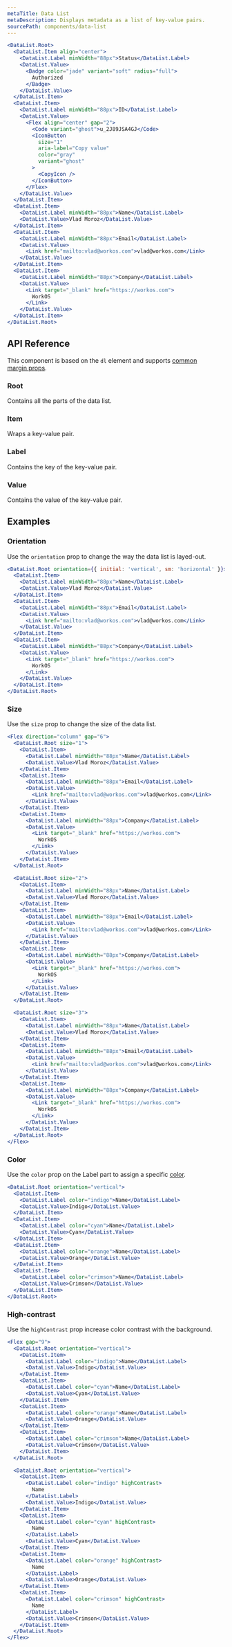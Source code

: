 ```yaml
---
metaTitle: Data List
metaDescription: Displays metadata as a list of key-value pairs.
sourcePath: components/data-list
---
```


```jsx live=true
<DataList.Root>
  <DataList.Item align="center">
    <DataList.Label minWidth="88px">Status</DataList.Label>
    <DataList.Value>
      <Badge color="jade" variant="soft" radius="full">
        Authorized
      </Badge>
    </DataList.Value>
  </DataList.Item>
  <DataList.Item>
    <DataList.Label minWidth="88px">ID</DataList.Label>
    <DataList.Value>
      <Flex align="center" gap="2">
        <Code variant="ghost">u_2J89JSA4GJ</Code>
        <IconButton
          size="1"
          aria-label="Copy value"
          color="gray"
          variant="ghost"
        >
          <CopyIcon />
        </IconButton>
      </Flex>
    </DataList.Value>
  </DataList.Item>
  <DataList.Item>
    <DataList.Label minWidth="88px">Name</DataList.Label>
    <DataList.Value>Vlad Moroz</DataList.Value>
  </DataList.Item>
  <DataList.Item>
    <DataList.Label minWidth="88px">Email</DataList.Label>
    <DataList.Value>
      <Link href="mailto:vlad@workos.com">vlad@workos.com</Link>
    </DataList.Value>
  </DataList.Item>
  <DataList.Item>
    <DataList.Label minWidth="88px">Company</DataList.Label>
    <DataList.Value>
      <Link target="_blank" href="https://workos.com">
        WorkOS
      </Link>
    </DataList.Value>
  </DataList.Item>
</DataList.Root>
```

## API Reference

This component is based on the `dl` element and supports [common margin props](/themes/docs/overview/layout#margin-props).

### Root

Contains all the parts of the data list.

<ThemesPropsTable defs="dataListRootPropDefs" />

### Item

Wraps a key-value pair.

<ThemesPropsTable defs="dataListItemPropDefs" />

### Label

Contains the key of the key-value pair.

<ThemesPropsTable defs="dataListLabelPropDefs" />

### Value

Contains the value of the key-value pair.

## Examples

### Orientation

Use the `orientation` prop to change the way the data list is layed-out.

```jsx live=true
<DataList.Root orientation={{ initial: 'vertical', sm: 'horizontal' }}>
  <DataList.Item>
    <DataList.Label minWidth="88px">Name</DataList.Label>
    <DataList.Value>Vlad Moroz</DataList.Value>
  </DataList.Item>
  <DataList.Item>
    <DataList.Label minWidth="88px">Email</DataList.Label>
    <DataList.Value>
      <Link href="mailto:vlad@workos.com">vlad@workos.com</Link>
    </DataList.Value>
  </DataList.Item>
  <DataList.Item>
    <DataList.Label minWidth="88px">Company</DataList.Label>
    <DataList.Value>
      <Link target="_blank" href="https://workos.com">
        WorkOS
      </Link>
    </DataList.Value>
  </DataList.Item>
</DataList.Root>
```

### Size

Use the `size` prop to change the size of the data list.

```jsx live=true
<Flex direction="column" gap="6">
  <DataList.Root size="1">
    <DataList.Item>
      <DataList.Label minWidth="88px">Name</DataList.Label>
      <DataList.Value>Vlad Moroz</DataList.Value>
    </DataList.Item>
    <DataList.Item>
      <DataList.Label minWidth="88px">Email</DataList.Label>
      <DataList.Value>
        <Link href="mailto:vlad@workos.com">vlad@workos.com</Link>
      </DataList.Value>
    </DataList.Item>
    <DataList.Item>
      <DataList.Label minWidth="88px">Company</DataList.Label>
      <DataList.Value>
        <Link target="_blank" href="https://workos.com">
          WorkOS
        </Link>
      </DataList.Value>
    </DataList.Item>
  </DataList.Root>

  <DataList.Root size="2">
    <DataList.Item>
      <DataList.Label minWidth="88px">Name</DataList.Label>
      <DataList.Value>Vlad Moroz</DataList.Value>
    </DataList.Item>
    <DataList.Item>
      <DataList.Label minWidth="88px">Email</DataList.Label>
      <DataList.Value>
        <Link href="mailto:vlad@workos.com">vlad@workos.com</Link>
      </DataList.Value>
    </DataList.Item>
    <DataList.Item>
      <DataList.Label minWidth="88px">Company</DataList.Label>
      <DataList.Value>
        <Link target="_blank" href="https://workos.com">
          WorkOS
        </Link>
      </DataList.Value>
    </DataList.Item>
  </DataList.Root>

  <DataList.Root size="3">
    <DataList.Item>
      <DataList.Label minWidth="88px">Name</DataList.Label>
      <DataList.Value>Vlad Moroz</DataList.Value>
    </DataList.Item>
    <DataList.Item>
      <DataList.Label minWidth="88px">Email</DataList.Label>
      <DataList.Value>
        <Link href="mailto:vlad@workos.com">vlad@workos.com</Link>
      </DataList.Value>
    </DataList.Item>
    <DataList.Item>
      <DataList.Label minWidth="88px">Company</DataList.Label>
      <DataList.Value>
        <Link target="_blank" href="https://workos.com">
          WorkOS
        </Link>
      </DataList.Value>
    </DataList.Item>
  </DataList.Root>
</Flex>
```

### Color

Use the `color` prop on the Label part to assign a specific [color](/themes/docs/theme/color).

```jsx live=true
<DataList.Root orientation="vertical">
  <DataList.Item>
    <DataList.Label color="indigo">Name</DataList.Label>
    <DataList.Value>Indigo</DataList.Value>
  </DataList.Item>
  <DataList.Item>
    <DataList.Label color="cyan">Name</DataList.Label>
    <DataList.Value>Cyan</DataList.Value>
  </DataList.Item>
  <DataList.Item>
    <DataList.Label color="orange">Name</DataList.Label>
    <DataList.Value>Orange</DataList.Value>
  </DataList.Item>
  <DataList.Item>
    <DataList.Label color="crimson">Name</DataList.Label>
    <DataList.Value>Crimson</DataList.Value>
  </DataList.Item>
</DataList.Root>
```

### High-contrast

Use the `highContrast` prop increase color contrast with the background.

```jsx live=true
<Flex gap="9">
  <DataList.Root orientation="vertical">
    <DataList.Item>
      <DataList.Label color="indigo">Name</DataList.Label>
      <DataList.Value>Indigo</DataList.Value>
    </DataList.Item>
    <DataList.Item>
      <DataList.Label color="cyan">Name</DataList.Label>
      <DataList.Value>Cyan</DataList.Value>
    </DataList.Item>
    <DataList.Item>
      <DataList.Label color="orange">Name</DataList.Label>
      <DataList.Value>Orange</DataList.Value>
    </DataList.Item>
    <DataList.Item>
      <DataList.Label color="crimson">Name</DataList.Label>
      <DataList.Value>Crimson</DataList.Value>
    </DataList.Item>
  </DataList.Root>

  <DataList.Root orientation="vertical">
    <DataList.Item>
      <DataList.Label color="indigo" highContrast>
        Name
      </DataList.Label>
      <DataList.Value>Indigo</DataList.Value>
    </DataList.Item>
    <DataList.Item>
      <DataList.Label color="cyan" highContrast>
        Name
      </DataList.Label>
      <DataList.Value>Cyan</DataList.Value>
    </DataList.Item>
    <DataList.Item>
      <DataList.Label color="orange" highContrast>
        Name
      </DataList.Label>
      <DataList.Value>Orange</DataList.Value>
    </DataList.Item>
    <DataList.Item>
      <DataList.Label color="crimson" highContrast>
        Name
      </DataList.Label>
      <DataList.Value>Crimson</DataList.Value>
    </DataList.Item>
  </DataList.Root>
</Flex>
```
